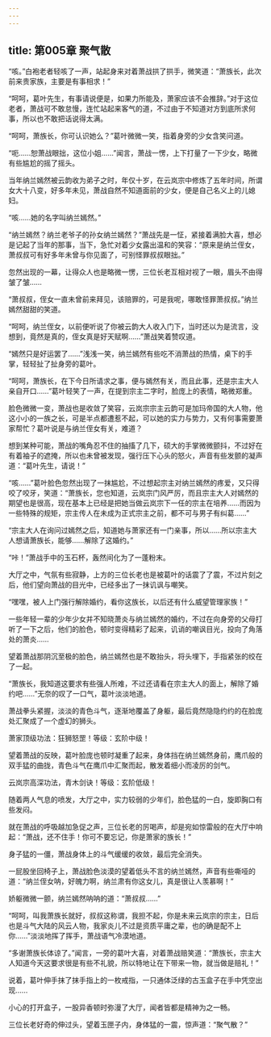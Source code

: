 ```yaml
---
---
---
```

title: 第005章 聚气散
---



“咳。”白袍老者轻咳了一声，站起身来对着萧战拱了拱手，微笑道：“萧族长，此次前来贵家族，主要是有事相求！”

“呵呵，葛叶先生，有事请说便是，如果力所能及，萧家应该不会推辞。”对于这位老者，萧战可不敢怠慢，连忙站起来客气的道，不过由于不知道对方到底所求何事，所以也不敢把话说得太满。

“呵呵，萧族长，你可认识她么？”葛叶微微一笑，指着身旁的少女含笑问道。

“呃……恕萧战眼拙，这位小姐……”闻言，萧战一愣，上下打量了一下少女，略微有些尴尬的摇了摇头。

当年纳兰嫣然被云韵收为弟子之时，年仅十岁，在云岚宗中修炼了五年时间，所谓女大十八变，好多年未见，萧战自然不知道面前的少女，便是自己名义上的儿媳妇。

“咳……她的名字叫纳兰嫣然。”

“纳兰嫣然？纳兰老爷子的孙女纳兰嫣然？”萧战先是一怔，紧接着满脸大喜，想必是记起了当年的那事，当下，急忙对着少女露出温和的笑容：“原来是纳兰侄女，萧叔叔可有好多年未曾与你见面了，可别怪罪叔叔眼拙。”

忽然出现的一幕，让得众人也是略微一愣，三位长老互相对视了一眼，眉头不由得皱了皱……

“萧叔叔，侄女一直未曾前来拜见，该赔罪的，可是我呢，哪敢怪罪萧叔叔。”纳兰嫣然甜甜的笑道。

“呵呵，纳兰侄女，以前便听说了你被云韵大人收入门下，当时还以为是流言，没想到，竟然是真的，侄女真是好天赋啊……”萧战笑着赞叹道。

“嫣然只是好运罢了……”浅浅一笑，纳兰嫣然有些吃不消萧战的热情，桌下的手掌，轻轻扯了扯身旁的葛叶。

“呵呵，萧族长，在下今日所请求之事，便与嫣然有关，而且此事，还是宗主大人亲自开口……”葛叶轻笑了一声，在提到宗主二字时，脸庞上的表情，略微郑重。

脸色微微一变，萧战也是收敛了笑容，云岚宗宗主云韵可是加玛帝国的大人物，他这小小的一族之长，可是半点都遭惹不起，可以她的实力与势力，又有何事需要萧家帮忙？葛叶说是与纳兰侄女有关，难道？

想到某种可能，萧战的嘴角忍不住的抽搐了几下，硕大的手掌微微颤抖，不过好在有着袖子的遮掩，所以也未曾被发现，强行压下心头的怒火，声音有些发颤的凝声道：“葛叶先生，请说！”

“咳……”葛叶脸色忽然出现了一抹尴尬，不过想起宗主对纳兰嫣然的疼爱，又只得咬了咬牙，笑道：“萧族长，您也知道，云岚宗门风严厉，而且宗主大人对嫣然的期望也是很高，现在基本上已经是把她当做云岚宗下一任的宗主在培养……而因为一些特殊的规矩，宗主传人在未成为正式宗主之前，都不可与男子有纠葛……”

“宗主大人在询问过嫣然之后，知道她与萧家还有一门亲事，所以……所以宗主大人想请萧族长，能够……解除了这婚约。”

“咔！”萧战手中的玉石杯，轰然间化为了一蓬粉末。

大厅之中，气氛有些寂静，上方的三位长老也是被葛叶的话震了了震，不过片刻之后，他们望向萧战的目光中，已经多出了一抹讥讽与嘲笑。

“嘿嘿，被人上门强行解除婚约，看你这族长，以后还有什么威望管理家族！”

一些年轻一辈的少年少女并不知晓萧炎与纳兰嫣然的婚约，不过在向身旁的父母打听了一下之后，他们的脸色，顿时变得精彩了起来，讥诮的嘲讽目光，投向了角落处的萧炎……

望着萧战那阴沉至极的脸色，纳兰嫣然也是不敢抬头，将头埋下，手指紧张的绞在了一起。

“萧族长，我知道这要求有些强人所难，不过还请看在宗主大人的面上，解除了婚约吧……”无奈的叹了一口气，葛叶淡淡地道。

萧战拳头紧握，淡淡的青色斗气，逐渐地覆盖了身躯，最后竟然隐隐约约的在脸庞处汇聚成了一个虚幻的狮头。

萧家顶级功法：狂狮怒罡！等级：玄阶中级！

望着萧战的反映，葛叶脸庞也顿时凝重了起来，身体挡在纳兰嫣然身前，鹰爪般的双手猛的曲拢，青色斗气在鹰爪中汇聚而起，散发着细小而凌厉的剑气。

云岚宗高深功法，青木剑诀！等级：玄阶低级！

随着两人气息的喷发，大厅之中，实力较弱的少年们，脸色猛的一白，旋即胸口有些发闷。

就在萧战的呼吸越加急促之声，三位长老的厉喝声，却是宛如惊雷般的在大厅中响起：“萧战，还不住手！你可不要忘记，你是萧家的族长！”

身子猛的一僵，萧战身体上的斗气缓缓的收敛，最后完全消失。

一屁股坐回椅子上，萧战脸色淡漠的望着低头不言的纳兰嫣然，声音有些嘶哑的道：“纳兰侄女呐，好魄力啊，纳兰肃有你这女儿，真是很让人羡慕啊！”

娇躯微微一颤，纳兰嫣然呐呐的道：“萧叔叔……”

“呵呵，叫我萧族长就好，叔叔这称谓，我担不起，你是未来云岚宗的宗主，日后也是斗气大陆的风云人物，我家炎儿不过是资质平庸之辈，也的确是配不上你……”淡淡地挥了挥手，萧战语气冷漠地道。

“多谢萧族长体谅了。”闻言，一旁的葛叶大喜，对着萧战赔笑道：“萧族长，宗主大人知道今天这要求很是有些不礼貌，所以特地让在下带来一物，就当做是赔礼！”

说着，葛叶伸手抹了抹手指上的一枚戒指，一只通体泛绿的古玉盒子在手中凭空出现……

小心的打开盒子，一股异香顿时弥漫了大厅，闻者皆都是精神为之一畅。

三位长老好奇的伸过头，望着玉匣子内，身体猛的一震，惊声道：“聚气散？”